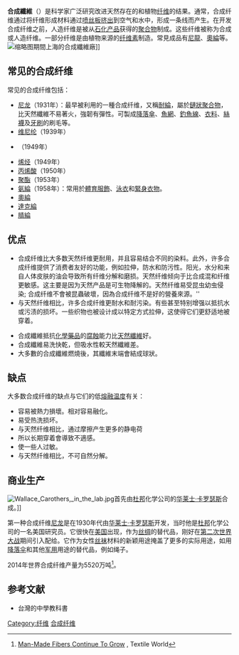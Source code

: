 {{roughtranslation|time=2018-08-09T20:27:54+00:00}}
'''合成纖維'''（{{lang-en|Synthetic fiber}}）是科学家广泛研究改进天然存在的{{le|动物纤维|Animal fiber|动物}}和植物[[纤维|纤维]]的结果。通常，合成纤维通过将纤维形成材料通过[[喷丝板|喷丝板]][[擠型|挤出]]到空气和水中，形成一条线而产生。在开发合成纤维之前，人造纤维是被从[[石化产品|石化产品]]获得的[[聚合物|聚合物]]制成。这些纤维被称为合成或人造纤维。一部分纤维是由植物来源的[[纤维素|纤维素]]制造。常見成品有[[尼龍|尼龍]]、[[奧綸|奧綸]]等。
[[File:1964-03_1964年_上海合成纤维试验厂.jpg|缩略图]]期間上海的合成纖維廠]]

==常见的合成纤维==
常见的合成纤维包括：
* [[尼龙|尼龙]]（1931年）：最早被利用的一種合成纤维，又稱[[耐綸|耐綸]]，屬於[[鏈狀聚合物|鏈狀聚合物]]，比天然纖維不易著火，強韌有彈性。可製成[[降落傘|降落傘]]、[[魚網|魚網]]、[[釣魚線|釣魚線]]、[[衣料|衣料]]、[[絲襪|絲襪]]及[[牙刷|牙刷]]的刷毛等。
* [[维尼纶|维尼纶]]（1939年）
* {{le|变性聚丙烯腈|Modacrylic}}（1949年）
* [[烯烃|烯烃]]（1949年）
* [[丙烯酸|丙烯酸]]（1950年）
* [[聚酯|聚酯]]（1953年）
* [[氨綸|氨綸]]（1958年）：常用於[[運動服|體育服飾]]、[[泳衣|泳衣]]和[[緊身衣|緊身衣物]]。
* [[奧綸|奧綸]]
* [[達克綸|達克綸]]
* [[腈綸|腈綸]]

==优点==
*合成纤维比大多数天然纤维更耐用，并且容易结合不同的染料。此外，许多合成纤维提供了消费者友好的功能，例如拉伸，防水和防污性。阳光，水分和来自人体皮肤的油会导致所有纤维分解和磨损。天然纤维倾向于比合成混和纤维更敏感。这主要是因为天然产品是可生物降解的。天然纤维易受昆虫幼虫侵染; 合成纤维不會被昆蟲破壞，因為合成纤维不是好的營養來源。''
*与天然纤维相比，许多合成纤维更耐水和耐污染。有些甚至特别增强以抵抗水或污渍的损坏。一些织物也被设计成以特定方式拉伸，这使得它们更舒适地被穿着。

* 合成纖維抵抗[[化學|化學]][[藥物|藥品]]的[[腐蝕|腐蝕]]能力比[[天然纖維|天然纖維]]好。
* 合成纖維易洗快乾，但吸水性較天然纖維差。
* 大多數的合成纖維燃燒後，其纖維末端會結成球狀。

== 缺点 ==
大多数合成纤维的缺点与它们的低[[熔点|熔融温度]]有关：
* 容易被熱力損壞。相对容易融化。
* 易受热洗损坏。
* 与天然纤维相比，通过摩擦产生更多的静电荷
* 所以长期穿着會導致不適感。
* 使一些人过敏。
* 与天然纤维相比，不可自然分解。

==商业生产==
[[File:Wallace_Carothers,_in_the_lab.jpg|thumb]]首先由[[杜邦|杜邦]]化学公司的[[华莱士·卡罗瑟斯|华莱士·卡罗瑟斯]]合成。]]

第一种合成纤维[[尼龙|尼龙]]是在1930年代由[[华莱士·卡罗瑟斯|华莱士·卡罗瑟斯]]开发，当时他是[[杜邦|杜邦]]化学公司的一名美国研究员。它很快在[[美国|美国]]出现，作为[[丝绸|丝绸]]的替代品，刚好在[[第二次世界大战|第二次世界大战]]期间引入配给。它作为女性[[丝袜|丝袜]]材料的新颖用途掩盖了更多的实际用途，如用[[降落伞|降落伞]]和其他[[军用|军用]]用途的替代品，例如绳子。

2014年世界合成纤维产量为5520万吨<ref>[http://www.textileworld.com/textile-world/fiber-world/2015/02/man-made-fibers-continue-to-grow/ Man-Made Fibers Continue To Grow] {{Wayback|url=http://www.textileworld.com/textile-world/fiber-world/2015/02/man-made-fibers-continue-to-grow/ |date=20160428141218 }}, Textile World</ref>。

==参考文献==
<div class="references-small">
<references />
</div>
*台灣的中學教科書
{{纤维}}
{{合成材料}}
{{Authority control}}
[[Category:纤维|Category:纤维]]
[[Category:合成纤维|]]